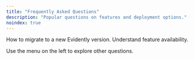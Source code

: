 ```yaml
---
title: "Frequently Asked Questions"
description: "Popular questions on features and deployment options."
noindex: true
---
```


<Card title="OSS vs Cloud" href="/faq/migration_v1">
  How to migrate to a new Evidently version.
</Card>

<Card title="OSS vs Cloud" href="/faq/oss_vs_cloud">
  Understand feature availability.
</Card>

Use the menu on the left to explore other questions.